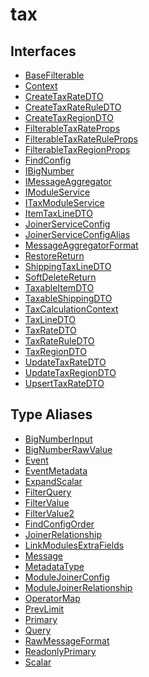 
# tax

## Interfaces

- [BaseFilterable](../../tax/interfaces/tax.BaseFilterable/page.mdx)
- [Context](../../tax/interfaces/tax.Context/page.mdx)
- [CreateTaxRateDTO](../../tax/interfaces/tax.CreateTaxRateDTO/page.mdx)
- [CreateTaxRateRuleDTO](../../tax/interfaces/tax.CreateTaxRateRuleDTO/page.mdx)
- [CreateTaxRegionDTO](../../tax/interfaces/tax.CreateTaxRegionDTO/page.mdx)
- [FilterableTaxRateProps](../../tax/interfaces/tax.FilterableTaxRateProps/page.mdx)
- [FilterableTaxRateRuleProps](../../tax/interfaces/tax.FilterableTaxRateRuleProps/page.mdx)
- [FilterableTaxRegionProps](../../tax/interfaces/tax.FilterableTaxRegionProps/page.mdx)
- [FindConfig](../../tax/interfaces/tax.FindConfig/page.mdx)
- [IBigNumber](../../tax/interfaces/tax.IBigNumber/page.mdx)
- [IMessageAggregator](../../tax/interfaces/tax.IMessageAggregator/page.mdx)
- [IModuleService](../../tax/interfaces/tax.IModuleService/page.mdx)
- [ITaxModuleService](../../tax/interfaces/tax.ITaxModuleService/page.mdx)
- [ItemTaxLineDTO](../../tax/interfaces/tax.ItemTaxLineDTO/page.mdx)
- [JoinerServiceConfig](../../tax/interfaces/tax.JoinerServiceConfig/page.mdx)
- [JoinerServiceConfigAlias](../../tax/interfaces/tax.JoinerServiceConfigAlias/page.mdx)
- [MessageAggregatorFormat](../../tax/interfaces/tax.MessageAggregatorFormat/page.mdx)
- [RestoreReturn](../../tax/interfaces/tax.RestoreReturn/page.mdx)
- [ShippingTaxLineDTO](../../tax/interfaces/tax.ShippingTaxLineDTO/page.mdx)
- [SoftDeleteReturn](../../tax/interfaces/tax.SoftDeleteReturn/page.mdx)
- [TaxableItemDTO](../../tax/interfaces/tax.TaxableItemDTO/page.mdx)
- [TaxableShippingDTO](../../tax/interfaces/tax.TaxableShippingDTO/page.mdx)
- [TaxCalculationContext](../../tax/interfaces/tax.TaxCalculationContext/page.mdx)
- [TaxLineDTO](../../tax/interfaces/tax.TaxLineDTO/page.mdx)
- [TaxRateDTO](../../tax/interfaces/tax.TaxRateDTO/page.mdx)
- [TaxRateRuleDTO](../../tax/interfaces/tax.TaxRateRuleDTO/page.mdx)
- [TaxRegionDTO](../../tax/interfaces/tax.TaxRegionDTO/page.mdx)
- [UpdateTaxRateDTO](../../tax/interfaces/tax.UpdateTaxRateDTO/page.mdx)
- [UpdateTaxRegionDTO](../../tax/interfaces/tax.UpdateTaxRegionDTO/page.mdx)
- [UpsertTaxRateDTO](../../tax/interfaces/tax.UpsertTaxRateDTO/page.mdx)

## Type Aliases

- [BigNumberInput](../../tax/types/tax.BigNumberInput/page.mdx)
- [BigNumberRawValue](../../tax/types/tax.BigNumberRawValue/page.mdx)
- [Event](../../tax/types/tax.Event/page.mdx)
- [EventMetadata](../../tax/types/tax.EventMetadata/page.mdx)
- [ExpandScalar](../../tax/types/tax.ExpandScalar/page.mdx)
- [FilterQuery](../../tax/types/tax.FilterQuery/page.mdx)
- [FilterValue](../../tax/types/tax.FilterValue/page.mdx)
- [FilterValue2](../../tax/types/tax.FilterValue2/page.mdx)
- [FindConfigOrder](../../tax/types/tax.FindConfigOrder/page.mdx)
- [JoinerRelationship](../../tax/types/tax.JoinerRelationship/page.mdx)
- [LinkModulesExtraFields](../../tax/types/tax.LinkModulesExtraFields/page.mdx)
- [Message](../../tax/types/tax.Message/page.mdx)
- [MetadataType](../../tax/types/tax.MetadataType/page.mdx)
- [ModuleJoinerConfig](../../tax/types/tax.ModuleJoinerConfig/page.mdx)
- [ModuleJoinerRelationship](../../tax/types/tax.ModuleJoinerRelationship/page.mdx)
- [OperatorMap](../../tax/types/tax.OperatorMap/page.mdx)
- [PrevLimit](../../tax/types/tax.PrevLimit/page.mdx)
- [Primary](../../tax/types/tax.Primary/page.mdx)
- [Query](../../tax/types/tax.Query/page.mdx)
- [RawMessageFormat](../../tax/types/tax.RawMessageFormat/page.mdx)
- [ReadonlyPrimary](../../tax/types/tax.ReadonlyPrimary/page.mdx)
- [Scalar](../../tax/types/tax.Scalar/page.mdx)
